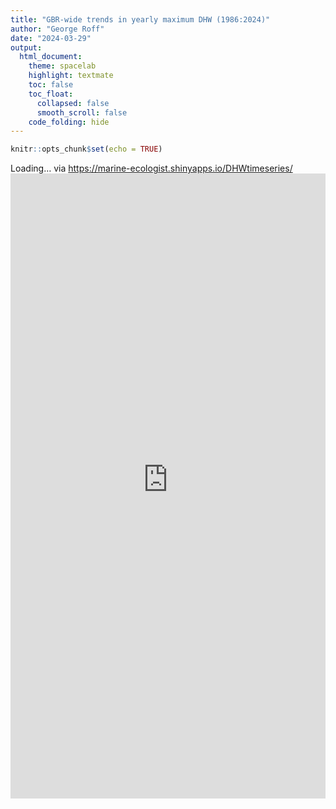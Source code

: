 ```yaml
---
title: "GBR-wide trends in yearly maximum DHW (1986:2024)"
author: "George Roff"
date: "2024-03-29"
output:
  html_document:
    theme: spacelab
    highlight: textmate
    toc: false
    toc_float:
      collapsed: false
      smooth_scroll: false
    code_folding: hide
---
```



```r
knitr::opts_chunk$set(echo = TRUE)
```

Loading...
via [https://marine-ecologist.shinyapps.io/DHWtimeseries/]("https://marine-ecologist.shinyapps.io/DHWtimeseries/") 
<iframe src="https://marine-ecologist.shinyapps.io/DHWtimeseries/" height="1000px" width="100%" scrolling="yes" style="border:0;"></iframe>


